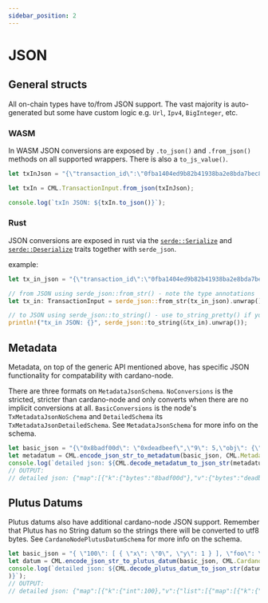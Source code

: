 ```yaml
---
sidebar_position: 2
---
```


# JSON

## General structs

All on-chain types have to/from JSON support. The vast majority is auto-generated but some have custom logic e.g. `Url`, `Ipv4`, `BigInteger`, etc.

### WASM

In WASM JSON conversions are exposed by `.to_json()` and `.from_json()` methods on all supported wrappers. There is also a `to_js_value()`.

```javascript
let txInJson = "{\"transaction_id\":\"0fba1404ed9b82b41938ba2e8bda7bec8cce813fb7e7cd7692b43caa76fe891c\",\"index\":3}";

let txIn = CML.TransactionInput.from_json(txInJson);

console.log(`txIn JSON: ${txIn.to_json()}`);
```

### Rust

JSON conversions are exposed in rust via the [`serde::Serialize`](https://docs.rs/serde/latest/serde/trait.Serialize.html) and [`serde::Deserialize`](https://docs.rs/serde/latest/serde/trait.Deserialize.html) traits together with `serde_json`.

example:
```rust
let tx_in_json = "{\"transaction_id\":\"0fba1404ed9b82b41938ba2e8bda7bec8cce813fb7e7cd7692b43caa76fe891c\",\"index\":3}";

// from JSON using serde_json::from_str() - note the type annotations
let tx_in: TransactionInput = serde_json::from_str(tx_in_json).unwrap();

// to JSON using serde_json::to_string() - use to_string_pretty() if you want more human-readable formatting
println!("tx_in JSON: {}", serde_json::to_string(&tx_in).unwrap());
```

## Metadata

Metadata, on top of the generic API mentioned above, has specific JSON functionality for compatability with cardano-node.

There are three formats on `MetadataJsonSchema`. `NoConversions` is the stricted, stricter than cardano-node and only converts when there are no implicit conversions at all. `BasicConversions` is the node's `TxMetadataJsonNoSchema` and `DetailedSchema` its `TxMetadataJsonDetailedSchema`. See `MetadataJsonSchema` for more info on the schema.

```javascript
let basic_json = "{\"0x8badf00d\": \"0xdeadbeef\",\"9\": 5,\"obj\": {\"a\":[{\"5\": 2},{}]}}";
let metadatum = CML.encode_json_str_to_metadatum(basic_json, CML.MetadataJsonSchema.BasicConversions);
console.log(`detailed json: ${CML.decode_metadatum_to_json_str(metadatum, CML.MetadataJsonSchema.DetailedSchema)}`);
// OUTPUT:
// detailed json: {"map":[{"k":{"bytes":"8badf00d"},"v":{"bytes":"deadbeef"}},{"k":{"int":9},"v":{"int":5}},{"k":{"string":"obj"},"v":{"map":[{"k":{"string":"a"},"v":{"list":[{"map":[{"k":{"int":5},"v":{"int":2}}]},{"map":[]}]}}]}}]}
```

## Plutus Datums

Plutus datums also have additional cardano-node JSON support. Remember that Plutus has no String datum so the strings there will be converted to utf8 bytes. See `CardanoNodePlutusDatumSchema` for more info on the schema.

```javascript
let basic_json = "{ \"100\": [ { \"x\": \"0\", \"y\": 1 } ], \"foo\": \"0x0000baadf00d0000cafed00d0000deadbeef0000\" }";
let datum = CML.encode_json_str_to_plutus_datum(basic_json, CML.CardanoNodePlutusDatumSchema.BasicConversions);
console.log(`detailed json: ${CML.decode_plutus_datum_to_json_str(datum, CML.CardanoNodePlutusDatumSchema.DetailedSchema,
)}`);
// OUTPUT:
// detailed json: {"map":[{"k":{"int":100},"v":{"list":[{"map":[{"k":{"bytes":"78"},"v":{"bytes":"30"}},{"k":{"bytes":"79"},"v":{"int":1}}]}]}},{"k":{"bytes":"666f6f"},"v":{"bytes":"0000baadf00d0000cafed00d0000deadbeef0000"}}]}
```